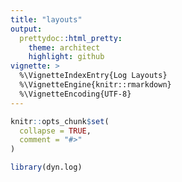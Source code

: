 ```yaml
---
title: "layouts"
output:
  prettydoc::html_pretty:
    theme: architect
    highlight: github
vignette: >
  %\VignetteIndexEntry{Log Layouts}
  %\VignetteEngine{knitr::rmarkdown}
  %\VignetteEncoding{UTF-8}
---
```


```r
knitr::opts_chunk$set(
  collapse = TRUE,
  comment = "#>"
)
```

```r
library(dyn.log)
```

